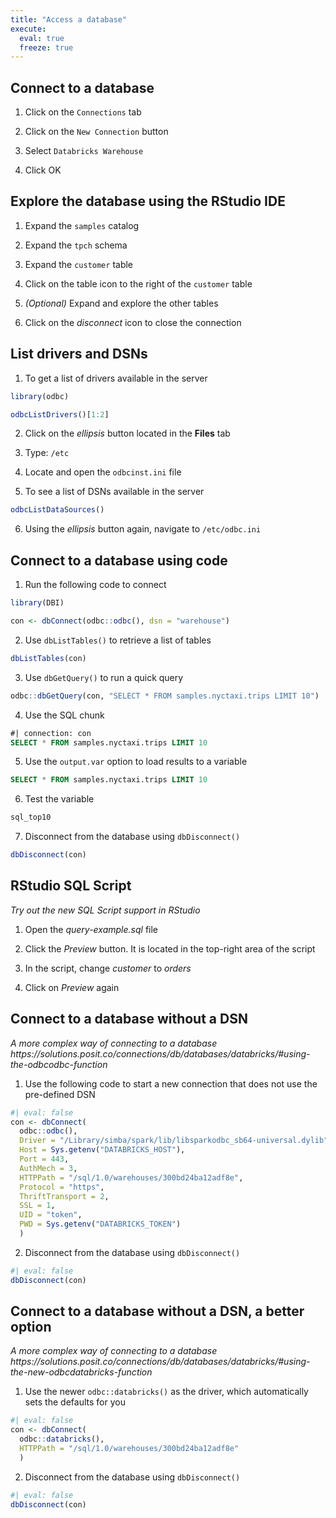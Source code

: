 ```yaml
---
title: "Access a database"
execute: 
  eval: true
  freeze: true
---
```


## Connect to a database

1. Click on the `Connections` tab

1. Click on the `New Connection` button

1. Select `Databricks Warehouse`

1. Click OK

## Explore the database using the RStudio IDE

1. Expand the `samples` catalog

1. Expand the `tpch` schema

1. Expand the `customer` table

1. Click on the table icon to the right of the `customer` table 

1. *(Optional)* Expand and explore the other tables

1. Click on the *disconnect* icon to close the connection


## List drivers and DSNs 

1. To get a list of drivers available in the server
```r
library(odbc)

odbcListDrivers()[1:2]
```

2. Click on the *ellipsis* button located in the **Files** tab

3. Type: `/etc`

4. Locate and open the `odbcinst.ini` file

5. To see a list of DSNs available in the server
```r
odbcListDataSources()
```

6. Using the *ellipsis* button again, navigate to `/etc/odbc.ini`

## Connect to a database using code

1. Run the following code to connect
```r
library(DBI)

con <- dbConnect(odbc::odbc(), dsn = "warehouse")
```

2. Use `dbListTables()` to retrieve a list of tables

```r
dbListTables(con)
```

3. Use `dbGetQuery()` to run a quick query
```r
odbc::dbGetQuery(con, "SELECT * FROM samples.nyctaxi.trips LIMIT 10")
```

4. Use the SQL chunk
```sql
#| connection: con
SELECT * FROM samples.nyctaxi.trips LIMIT 10
```

5. Use the `output.var` option to load results to a variable
```sql
SELECT * FROM samples.nyctaxi.trips LIMIT 10
```

6. Test the variable
```r
sql_top10
```

7. Disconnect from the database using `dbDisconnect()`
```r
dbDisconnect(con)
```

## RStudio SQL Script

*Try out the new SQL Script support in RStudio*

1. Open the *query-example.sql* file

1. Click the *Preview* button. It is located in the top-right area of the script

1. In the script, change *customer* to *orders*

1. Click on *Preview* again

## Connect to a database without a DSN
*A more complex way of connecting to a database https://solutions.posit.co/connections/db/databases/databricks/#using-the-odbcodbc-function*

1. Use the following code to start a new connection that does not use the pre-defined DSN
```r
#| eval: false
con <- dbConnect(
  odbc::odbc(),
  Driver = "/Library/simba/spark/lib/libsparkodbc_sb64-universal.dylib",
  Host = Sys.getenv("DATABRICKS_HOST"),
  Port = 443,
  AuthMech = 3,
  HTTPPath = "/sql/1.0/warehouses/300bd24ba12adf8e",
  Protocol = "https",
  ThriftTransport = 2,
  SSL = 1,
  UID = "token",
  PWD = Sys.getenv("DATABRICKS_TOKEN")
  )
```

2. Disconnect from the database using `dbDisconnect()`
```r
#| eval: false
dbDisconnect(con)
```

## Connect to a database without a DSN, a better option
*A more complex way of connecting to a database https://solutions.posit.co/connections/db/databases/databricks/#using-the-new-odbcdatabricks-function*

1. Use the newer `odbc::databricks()` as the driver, which automatically sets the
defaults for you
```r
#| eval: false
con <- dbConnect(
  odbc::databricks(),
  HTTPPath = "/sql/1.0/warehouses/300bd24ba12adf8e"
  )
```

2. Disconnect from the database using `dbDisconnect()`
```r
#| eval: false
dbDisconnect(con)
```
